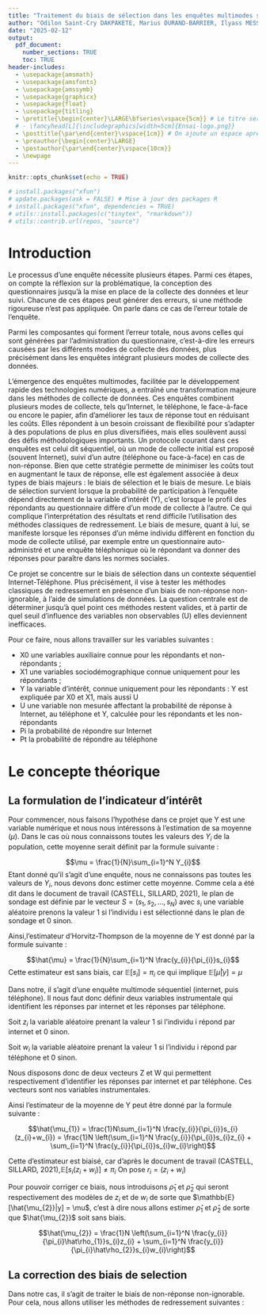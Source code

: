 ```yaml
---
title: "Traitement du biais de sélection dans les enquêtes multimodes séquentielles"
author: "Odilon Saint-Cry DAKPAKETE, Marius DURAND-BARRIER, Ilyass MESSABEL & Anoumou Marc TANO"
date: "2025-02-12"
output: 
  pdf_document:
    number_sections: TRUE
    toc: TRUE
header-includes: 
  - \usepackage{amsmath}
  - \usepackage{amsfonts}
  - \usepackage{amssymb}
  - \usepackage{graphicx}
  - \usepackage{float}
  - \usepackage{titling}
  - \pretitle{\begin{center}\LARGE\bfseries\vspace{5cm}} # Le titre sera centré et en gras
  # - \fancyhead[L]{\includegraphics[width=5cm]{Ensai-logo.png}}
  - \posttitle{\par\end{center}\vspace{1cm}} # On ajoute un espace après le titre
  - \preauthor{\begin{center}\LARGE}
  - \postauthor{\par\end{center}\vspace{10cm}}
  - \newpage
---
```



```r
knitr::opts_chunk$set(echo = TRUE)

# install.packages("xfun")
# update.packages(ask = FALSE) # Mise à jour des packages R
# install.packages("xfun", dependencies = TRUE)
# utils::install.packages(c("tinytex", "rmarkdown"))
# utils::contrib.url(repos, "source")
```

\newpage
# Introduction

Le processus d’une enquête nécessite plusieurs étapes. Parmi ces étapes, on compte la réflexion sur la problématique, la conception des questionnaires jusqu’à la mise en place de la collecte des données et leur suivi. Chacune de ces étapes peut générer des erreurs, si une méthode rigoureuse n’est pas appliquée. On parle dans ce cas de l’erreur totale de l’enquête.


Parmi les composantes qui forment l’erreur totale, nous avons celles qui sont générées par l’administration du questionnaire, c’est-à-dire les erreurs causées par les différents modes de collecte des données, plus précisément dans les enquêtes intégrant plusieurs modes de collecte des données.


L’émergence des enquêtes multimodes, facilitée par le développement rapide des technologies numériques, a entraîné une transformation majeure dans les méthodes de collecte de données. Ces enquêtes combinent plusieurs modes de collecte, tels qu’Internet, le téléphone, le face-à-face ou encore le papier, afin d’améliorer les taux de réponse tout en réduisant les coûts. Elles répondent à un besoin croissant de flexibilité pour s’adapter à des populations de plus en plus diversifiées, mais elles soulèvent aussi des défis méthodologiques importants. Un protocole courant dans ces enquêtes est celui dit séquentiel, où un mode de collecte initial est proposé (souvent Internet), suivi d’un autre (téléphone ou face-à-face) en cas de non-réponse. Bien que cette stratégie permette de minimiser les coûts tout en augmentant le taux de réponse, elle est également associée à deux types de biais majeurs : le biais de sélection et le biais de mesure. Le biais de sélection survient lorsque la probabilité de participation à l’enquête dépend directement de la variable d’intérêt (Y), c’est lorsque le profil des répondants au questionnaire diffère d’un mode de collecte à l’autre. Ce qui complique l’interprétation des résultats et rend difficile l’utilisation des méthodes classiques de redressement. Le biais de mesure, quant à lui, se manifeste lorsque les réponses d'un même individu diffèrent en fonction du mode de collecte utilisé, par exemple entre un questionnaire auto-administré et une enquête téléphonique où le répondant va donner des réponses pour paraître dans les normes sociales.


Ce projet se concentre sur le biais de sélection dans un contexte séquentiel Internet-Téléphone. Plus précisément, il vise à tester les méthodes classiques de redressement en présence d’un biais de non-réponse non-ignorable, à l’aide de simulations de données. La question centrale est de déterminer jusqu’à quel point ces méthodes restent valides, et à partir de quel seuil d’influence des variables non observables (U) elles deviennent inefficaces.


Pour ce faire, nous allons travailler sur les variables suivantes : 

* X0 une variables auxiliaire connue pour les répondants et non-répondants ; 
* X1 une variables sociodémographique connue uniquement pour les répondants ; 
* Y la variable d’intérêt, connue uniquement pour les répondants : Y est expliquée par X0 et X1, mais aussi U  
* U une variable non mesurée affectant la probabilité de réponse à Internet, au téléphone et Y, calculée pour les répondants et les non-répondants 
* Pi la probabilité de répondre sur Internet 
* Pt la probabilité de répondre au téléphone 

\newpage

# Le concepte théorique 
## La formulation de l'indicateur d'intérêt

Pour commencer, nous faisons l'hypothése dans ce projet que Y est une variable numérique et nous nous intéressons à l'estimation de sa moyenne ($\mu$).
Dans le cas où nous connaissons toutes les valeurs des $Y_{i}$ de la population, cette moyenne serait définit par la formule suivante :

$$\mu = \frac{1}{N}\sum_{i=1}^N Y_{i}$$
Etant donné qu'il s'agit d'une enquête, nous ne connaissons pas toutes les valeurs de $Y_{i}$, nous devons donc estimer cette moyenne. Comme cela a été dit dans le document de travail (CASTELL, SILLARD, 2021), le plan de sondage est définie par le vecteur $S = (s_{1}, s_{2}, ..., s_{N})$ avec $s_{i}$ une variable aléatoire prenons la valeur 1 si l'individu i est sélectionné dans le plan de sondage et 0 sinon.

Ainsi,l'estimateur d'Horvitz-Thompson de la moyenne de Y est donné par la formule suivante :

$$\hat{\mu} = \frac{1}{N}\sum_{i=1}^N \frac{y_{i}}{\pi_{i}}s_{i}$$
Cette estimateur est sans biais, car $\mathbb{E}[s_{i}] = \pi_{i}$ ce qui implique  $\mathbb{E}[\hat{\mu}|y] = \mu$


Dans notre, il s'agit d'une enquête multimode séquentiel (internet, puis téléphone). Il nous faut donc définir deux variables instrumentale qui identifient les réponses par internet et les réponses par téléphone.

Soit $z_{i}$ la variable aléatoire prenant la valeur 1 si l'individu i répond par internet et 0 sinon.

Soit $w_{i}$ la variable aléatoire prenant la valeur 1 si l'individu i répond par téléphone et 0 sinon.


Nous disposons donc de deux vecteurs Z et W qui permettent respectivement d'identifier les réponses par internet et par téléphone. Ces vecteurs sont nos variables instrumentales.

Ainsi l'estimateur de la moyenne de Y peut être donné par la formule suivante :

$$\hat{\mu_{1}} = \frac{1}N\sum_{i=1}^N \frac{y_{i}}{\pi_{i}}s_{i}(z_{i}+w_{i}) = \frac{1}N \left(\sum_{i=1}^N \frac{y_{i}}{\pi_{i}}s_{i}z_{i} + \sum_{i=1}^N \frac{y_{i}}{\pi_{i}}s_{i}w_{i}\right)$$

Cette d'estimateur est biaisé, car d'après le document de travail (CASTELL, SILLARD, 2021),$\mathbb{E}[s_{i}(z_{i}+w_{i})]\ne \pi_{i}$
On pose $r_{i} = (z_{i}+w_{i})$

Pour pouvoir corriger ce biais, nous introduisons $\hat\rho_{1}$ et $\hat\rho_{2}$ qui seront respectivement des modèles de $z_{i}$ et de $w_{i}$ de sorte que $\mathbb{E}[\hat{\mu_{2}}|y] = \mu$, c'est à dire nous allons estimer $\hat\rho_{1}$ et $\hat\rho_{2}$ de sorte que $\hat{\mu_{2}}$ soit sans biais.

$$\hat{\mu_{2}} = \frac{1}N \left(\sum_{i=1}^N \frac{y_{i}}{\pi_{i}\hat\rho_{1}}s_{i}z_{i} + \sum_{i=1}^N \frac{y_{i}}{\pi_{i}\hat\rho_{2}}s_{i}w_{i}\right)$$

## La correction des biais de selection
Dans notre cas, il s'agit de traiter le biais de non-réponse non-ignorable. Pour cela, nous allons utiliser les méthodes de redressement suivantes :
